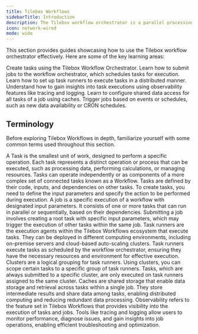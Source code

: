 ```yaml
---
title: Tilebox Workflows
sidebarTitle: Introduction
description: The Tilebox workflow orchestrator is a parallel processing engine. It simplifies the creation of dynamic tasks that can be executed across various computing environments, including on-premise and auto-scaling clusters in public clouds.
icon: network-wired
mode: wide
---
```


This section provides guides showcasing how to use the Tilebox workflow orchestrator effectively. Here are some of the key learning areas:

<Columns cols={2}>
    <Card title="Create Tasks" icon="laptop-code" href="/workflows/concepts/tasks" horizontal>
        Create tasks using the Tilebox Workflow Orchestrator.
    </Card>
    <Card title="Submit Jobs" icon="diagram-project" href="/workflows/concepts/jobs" horizontal>
        Learn how to submit jobs to the workflow orchestrator, which schedules tasks for execution.
    </Card>
    <Card title="Set up Task Runners" icon="list-check" href="/workflows/concepts/task-runners" horizontal>
        Learn how to set up task runners to execute tasks in a distributed manner.
    </Card>
    <Card title="Gain insights through observability" icon="eye" href="/workflows/observability" horizontal>
        Understand how to gain insights into task executions using observability features like tracing and logging.
    </Card>
    <Card title="Configure shared data access" icon="box-archive" href="/workflows/caches" horizontal>
        Learn to configure shared data access for all tasks of a job using caches.
    </Card>
    <Card title="Trigger Jobs in near-real-time" icon="bolt-lightning" href="/workflows/near-real-time/automations" horizontal>
        Trigger jobs based on events or schedules, such as new data availability or CRON schedules.
    </Card>
</Columns>

## Terminology

Before exploring Tilebox Workflows in depth, familiarize yourself with some common terms used throughout this section.

<AccordionGroup>
    <Accordion title="Tasks">
        A Task is the smallest unit of work, designed to perform a specific operation. Each task represents a distinct operation or process that can be executed, such as processing data, performing calculations, or managing resources. Tasks can operate independently or as components of a more complex set of connected tasks known as a Workflow. Tasks are defined by their code, inputs, and dependencies on other tasks. To create tasks, you need to define the input parameters and specify the action to be performed during execution.
    </Accordion>
    <Accordion title="Jobs">
        A job is a specific execution of a workflow with designated input parameters. It consists of one or more tasks that can run in parallel or sequentially, based on their dependencies. Submitting a job involves creating a root task with specific input parameters, which may trigger the execution of other tasks within the same job.
    </Accordion>
    <Accordion title="Task Runners">
        Task runners are the execution agents within the Tilebox Workflows ecosystem that execute tasks. They can be deployed in different computing environments, including on-premise servers and cloud-based auto-scaling clusters. Task runners execute tasks as scheduled by the workflow orchestrator, ensuring they have the necessary resources and environment for effective execution.
    </Accordion>
    <Accordion title="Clusters">
        Clusters are a logical grouping for task runners. Using clusters, you can scope certain tasks to a specific group of task runners. Tasks, which are always submitted to a specific cluster, are only executed on task runners assigned to the same cluster.
    </Accordion>
    <Accordion title="Caches">
        Caches are shared storage that enable data storage and retrieval across tasks within a single job. They store intermediate results and share data among tasks, enabling distributed computing and reducing redundant data processing.
    </Accordion>
    <Accordion title="Observability">
        Observability refers to the feature set in Tilebox Workflows that provides visibility into the execution of tasks and jobs. Tools like tracing and logging allow users to monitor performance, diagnose issues, and gain insights into job operations, enabling efficient troubleshooting and optimization.
    </Accordion>
</AccordionGroup>
